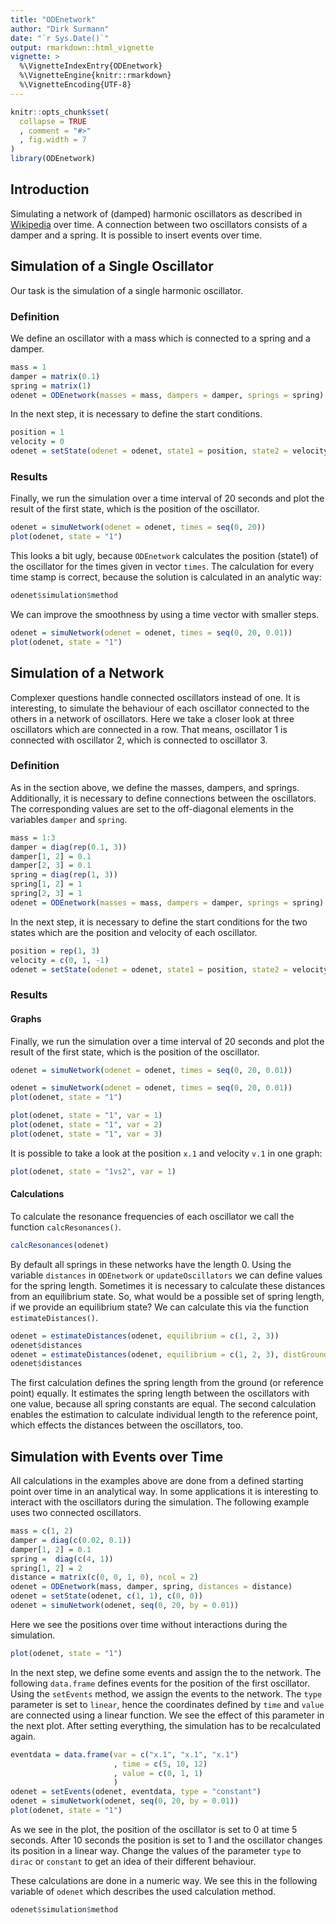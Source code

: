 ---
title: "ODEnetwork"
author: "Dirk Surmann"
date: "`r Sys.Date()`"
output: rmarkdown::html_vignette
vignette: >
  %\VignetteIndexEntry{ODEnetwork}
  %\VignetteEngine{knitr::rmarkdown}
  %\VignetteEncoding{UTF-8}
---

```{r setup, include = FALSE}
knitr::opts_chunk$set(
  collapse = TRUE
  , comment = "#>"
  , fig.width = 7
)
library(ODEnetwork)
```

## Introduction

Simulating a network of (damped) harmonic oscillators as described in [Wikipedia](https://en.wikipedia.org/wiki/Harmonic_oscillator) over time.
A connection between two oscillators consists of a damper and a spring.
It is possible to insert events over time.


## Simulation of a Single Oscillator

Our task is the simulation of a single harmonic oscillator.

### Definition

We define an oscillator with a mass which is connected to a spring and a damper.
```{r}
mass = 1
damper = matrix(0.1)
spring = matrix(1)
odenet = ODEnetwork(masses = mass, dampers = damper, springs = spring)
```
In the next step, it is necessary to define the start conditions.
```{r}
position = 1
velocity = 0
odenet = setState(odenet = odenet, state1 = position, state2 = velocity)
```

### Results

Finally, we run the simulation over a time interval of 20 seconds and plot the result of the first state, which is the position of the oscillator.
```{r}
odenet = simuNetwork(odenet = odenet, times = seq(0, 20))
plot(odenet, state = "1")
```

This looks a bit ugly, because `ODEnetwork` calculates the position (state1) of the oscillator for the times given in vector `times`.
The calculation for every time stamp is correct, because the solution is calculated in an analytic way:
```{r}
odenet$simulation$method
```
We can improve the smoothness by using a time vector with smaller steps.
```{r}
odenet = simuNetwork(odenet = odenet, times = seq(0, 20, 0.01))
plot(odenet, state = "1")
```

## Simulation of a Network

Complexer questions handle connected oscillators instead of one.
It is interesting, to simulate the behaviour of each oscillator connected to the others in a network of oscillators.
Here we take a closer look at three oscillators which are connected in a row.
That means, oscillator 1 is connected with oscillator 2, which is connected to oscillator 3.

### Definition

As in the section above, we define the masses, dampers, and springs.
Additionally, it is necessary to define connections between the oscillators.
The corresponding values are set to the off-diagonal elements in the variables `damper` and `spring`.
```{r}
mass = 1:3
damper = diag(rep(0.1, 3))
damper[1, 2] = 0.1
damper[2, 3] = 0.1
spring = diag(rep(1, 3))
spring[1, 2] = 1
spring[2, 3] = 1
odenet = ODEnetwork(masses = mass, dampers = damper, springs = spring)
```
In the next step, it is necessary to define the start conditions for the two states which are the position and velocity of each oscillator.
```{r}
position = rep(1, 3)
velocity = c(0, 1, -1)
odenet = setState(odenet = odenet, state1 = position, state2 = velocity)
```

### Results

#### Graphs

Finally, we run the simulation over a time interval of 20 seconds and plot the result of the first state, which is the position of the oscillator.
```{r, include = FALSE}
odenet = simuNetwork(odenet = odenet, times = seq(0, 20, 0.01))
```
```{r, eval = FALSE}
odenet = simuNetwork(odenet = odenet, times = seq(0, 20, 0.01))
plot(odenet, state = "1")
```
```{r, echo = FALSE}
plot(odenet, state = "1", var = 1)
plot(odenet, state = "1", var = 2)
plot(odenet, state = "1", var = 3)
```

It is possible to take a look at the position `x.1` and velocity `v.1` in one graph:
```{r, fig.height = 7}
plot(odenet, state = "1vs2", var = 1)
```

#### Calculations

To calculate the resonance frequencies of each oscillator we call the function `calcResonances()`.
```{r}
calcResonances(odenet)
```
By default all springs in these networks have the length 0.
Using the variable `distances` in `ODEnetwork` or `updateOscillators` we can define values for the spring length.
Sometimes it is necessary to calculate these distances from an equilibrium state.
So, what would be a possible set of spring length, if we provide an equilibrium state?
We can calculate this via the function `estimateDistances()`.
```{r}
odenet = estimateDistances(odenet, equilibrium = c(1, 2, 3))
odenet$distances
odenet = estimateDistances(odenet, equilibrium = c(1, 2, 3), distGround = "individual")
odenet$distances
```
The first calculation defines the spring length from the ground (or reference point) equally.
It estimates the spring length between the oscillators with one value, because all spring constants are equal.
The second calculation enables the estimation to calculate individual length to the reference point, which effects the distances between the oscillators, too.


## Simulation with Events over Time

All calculations in the examples above are done from a defined starting point over time in an analytical way.
In some applications it is interesting to interact with the oscillators during the simulation.
The following example uses two connected oscillators.
```{r}
mass = c(1, 2)
damper = diag(c(0.02, 0.1))
damper[1, 2] = 0.1
spring =  diag(c(4, 1))
spring[1, 2] = 2
distance = matrix(c(0, 0, 1, 0), ncol = 2)
odenet = ODEnetwork(mass, damper, spring, distances = distance)
odenet = setState(odenet, c(1, 1), c(0, 0))
odenet = simuNetwork(odenet, seq(0, 20, by = 0.01))
```
Here we see the positions over time without interactions during the simulation.
```{r}
plot(odenet, state = "1")
```
In the next step, we define some events and assign the to the network.
The following `data.frame` defines events for the position of the first oscillator.
Using the `setEvents` method, we assign the events to the network.
The `type` parameter is set to `linear`, hence the coordinates defined by `time` and `value` are connected using a linear function.
We see the effect of this parameter in the next plot.
After setting everything, the simulation has to be recalculated again.
```{r}
eventdata = data.frame(var = c("x.1", "x.1", "x.1")
                       , time = c(5, 10, 12)
                       , value = c(0, 1, 1)
                       )
odenet = setEvents(odenet, eventdata, type = "constant")
odenet = simuNetwork(odenet, seq(0, 20, by = 0.01))
plot(odenet, state = "1")
```
As we see in the plot, the position of the oscillator is set to 0 at time 5 seconds.
After 10 seconds the position is set to 1 and the oscillator changes its position in a linear way.
Change the values of the parameter `type` to `dirac` or `constant` to get an idea of their different behaviour.

These calculations are done in a numeric way.
We see this in the following variable of `odenet` which describes the used calculation method.
```{r}
odenet$simulation$method
```
